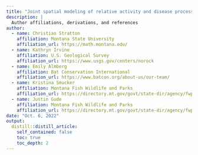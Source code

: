```yaml
---
title: "Joint spatial modeling of relative activity and disease processes"
description: |
  Author affiliations, derivations, and references
author:
  - name: Christian Stratton
    affiliation: Montana State University
    affiliation_url: https://math.montana.edu/
  - name: Kathryn Irvine
    affiliation: U.S. Geological Survey
    affiliation_url: https://www.usgs.gov/centers/norock
  - name: Emily Almberg
    affiliation: Bat Conservation International
    affiliation_url: https://www.batcon.org/about-us/our-team/
  - name: Kristina Smucker
    affiliation: Montana Fish Wildlife and Parks
    affiliation_url: https://directory.mt.gov/govt/state-dir/agency/fwp
  - name: Justin Gude
    affiliation: Montana Fish Wildlife and Parks
    affiliation_url: https://directory.mt.gov/govt/state-dir/agency/fwp
date: "Oct. 6, 2022"
output: 
  distill::distill_article:
    self_contained: false
    toc: true
    toc_depth: 2
---
```


